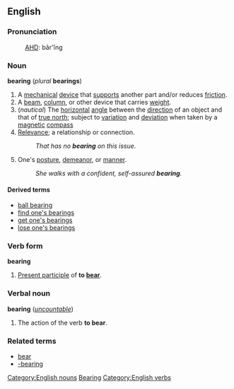 ==English==
=== Pronunciation ===
:[[AHD]]: bâr'ĭng

=== Noun ===
'''bearing''' (''plural'' '''bearings''')

#A [[mechanical]] [[device]] that [[supports]] another part and/or reduces [[friction]]. 
#A [[beam]], [[column]], or other device that carries [[weight]].
#(''nautical'') The [[horizontal]] [[angle]] between the [[direction]] of an object and that of [[true north]]; subject to [[variation]] and [[deviation]] when taken by a [[magnetic]] [[compass]]
# [[relevance|Relevance]]; a relationship or connection.
#:''That has no '''bearing''' on this issue''.
#One's [[posture]], [[demeanor]], or [[manner]].
#:''She walks with a confident, self-assured '''bearing'''.''

====Derived terms====
*[[ball bearing]]
*[[find one's bearings]]
*[[get one's bearings]]
*[[lose one's bearings]]

=== Verb form ===
'''bearing'''

#[[Present participle]] of '''to [[bear]]'''.

===Verbal noun===
'''bearing''' (''[[uncountable]]'')

#The action of the verb '''to bear'''.

===Related terms===
*[[bear]]
*[[-bearing]]

[[Category:English nouns]]
[[Category:English suffixes|Bearing]]
[[Category:English verbs]]